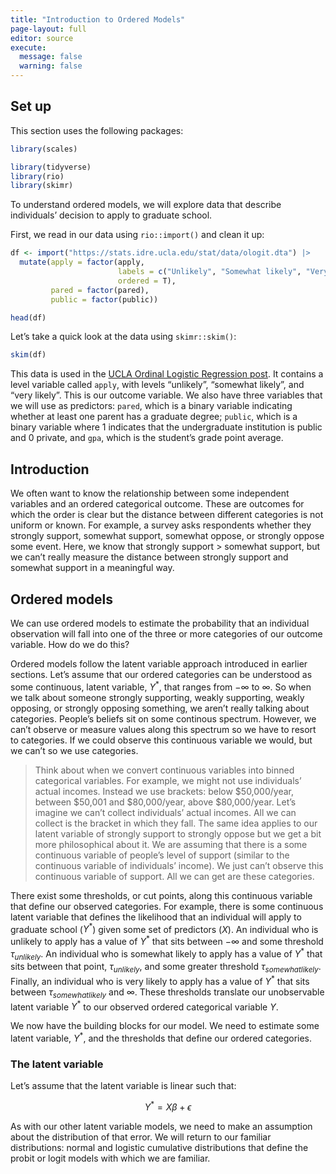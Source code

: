 ```yaml
---
title: "Introduction to Ordered Models"
page-layout: full
editor: source
execute:
  message: false
  warning: false
---
```


## Set up

This section uses the following packages:

```r
library(scales)
```

```r
library(tidyverse)
library(rio)
library(skimr)
```

To understand ordered models, we will explore data that describe individuals' decision to apply to graduate school. 

First, we read in our data using `rio::import()` and clean it up:

```r
df <- import("https://stats.idre.ucla.edu/stat/data/ologit.dta") |> 
  mutate(apply = factor(apply, 
                        labels = c("Unlikely", "Somewhat likely", "Very likely"),
                        ordered = T),
         pared = factor(pared),
         public = factor(public))

head(df)
```

Let's take a quick look at the data using `skimr::skim()`: 

```r
skim(df)
```

This data is used in the [UCLA Ordinal Logistic Regression post](https://stats.oarc.ucla.edu/r/dae/ordinal-logistic-regression/). It contains a level variable called `apply`, with levels “unlikely”, “somewhat likely”, and “very likely”. This is our outcome variable. We also have three variables that we will use as predictors: `pared`, which is a binary variable indicating whether at least one parent has a graduate degree; `public`, which is a binary variable where 1 indicates that the undergraduate institution is public and 0 private, and `gpa`, which is the student’s grade point average.

## Introduction

We often want to know the relationship between some independent variables and an ordered categorical outcome. These are outcomes for which the order is clear but the distance between different categories is not uniform or known. For example, a survey asks respondents whether they strongly support, somewhat support, somewhat oppose, or strongly oppose some event. Here, we know that strongly support $>$ somewhat support, but we can't really measure the distance between strongly support and somewhat support in a meaningful way.

## Ordered models

We can use ordered models to estimate the probability that an individual observation will fall into one of the three or more categories of our outcome variable. How do we do this? 

Ordered models follow the latent variable approach introduced in earlier sections. Let's assume that our ordered categories can be understood as some continuous, latent variable, $Y^*$, that ranges from $-\infty$ to $\infty$. So when we talk about someone strongly supporting, weakly supporting, weakly opposing, or strongly opposing something, we aren't really talking about categories. People's beliefs sit on some continous spectrum. However, we can't observe or measure values along this spectrum so we have to resort to categories. If we could observe this continuous variable we would, but we can't so we use categories.    

> Think about when we convert continuous variables into binned categorical variables. For example, we might not use individuals' actual incomes. Instead we use brackets: below $50,000/year, between $50,001 and $80,000/year, above $80,000/year. Let's imagine we can't collect individuals' actual incomes. All we can collect is the bracket in which they fall. The same idea applies to our latent variable of strongly support to strongly oppose but we get a bit more philosophical about it. We are assuming that there is a some continuous variable of people's level of support (similar to the continuous variable of individuals' income). We just can't observe this continuous variable of support. All we can get are these categories.

There exist some thresholds, or cut points, along this continuous variable that define our observed categories. For example, there is some continuous latent variable that defines the likelihood that an individual will apply to graduate school ($Y^*$) given some set of predictors ($X$). An individual who is unlikely to apply has a value of $Y^*$ that sits between $-\infty$ and some threshold $\tau_{unlikely}$. An individual who is somewhat likely to apply has a value of $Y^*$ that sits between that point, $\tau_{unlikely}$, and some greater threshold $\tau_{somewhatlikely}$. Finally, an individual who is very likely to apply has a value of $Y^*$ that sits between $\tau_{somewhatlikely}$ and $\infty$. These thresholds translate our unobservable latent variable $Y^*$ to our observed ordered categorical variable $Y$. 

We now have the building blocks for our model. We need to estimate some latent variable, $Y^*$, and the thresholds that define our ordered categories. 

### The latent variable

Let's assume that the latent variable is linear such that:

$$
Y^* = X\beta + \epsilon
$$

As with our other latent variable models, we need to make an assumption about the distribution of that error. We will return to our familiar distributions: normal and logistic cumulative distributions that define the probit or logit models with which we are familiar. 